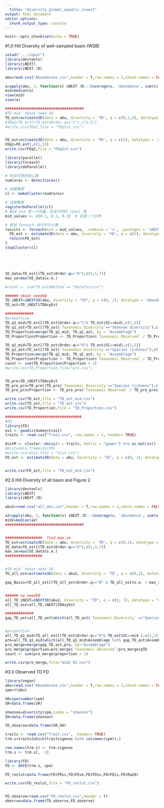 ---
  title: "diversity_global_aquatic_insect"
output: html_document
editor_options: 
  chunk_output_type: console
---

```{r setup, include=FALSE}
knitr::opts_chunk$set(echo = TRUE)
```


#1.0 Hill Diversity of well-sampled basin (WSB)
```{r}
setwd(".../input")
library(devtools)
library(iNEXT)
library(iNEXT.3D)

abu=read.csv("Abundances.csv",header = T,row.names = 1,check.names = FALSE)

a=apply(abu, 2, function(x) iNEXT.3D:::Coverage(x, 'abundance', sum(x))) 
mid=median(a)
view(mid)
view(a)

####################################
#TD mid  nboot need 50
TD_est=estimate3D(data = abu, diversity = 'TD', q = c(0,1,2), datatype = 'abundance', base = 'coverage', level = c(mid), nboot = 0)
#TDq2=TD_est[(TD_est$Order.q=="2"),c(1,5)]
#write.csv(TDq2,file = "TDq2st.csv")


FD_est=estimate3D(data = abu, diversity = 'FD', q = c(2), datatype = 'abundance', base = 'coverage', level = c(mid), nboot = 0, FDdistM = distM)
FDq2=FD_est[,c(1,5)]
write.csv(FDq2,file = "FDq2st.csv")

library(parallel)
library(foreach)
library(doParallel)

# 检测可用的核心数
numCores <- detectCores()

# 创建集群
cl <- makeCluster(numCores)

# 注册集群
registerDoParallel(cl)
# 假设 mid 是一个向量，包含不同的 level 值
mid_values <- c(0.1, 0.2, 0.3)  # 这是一个示例

# 使用 foreach 进行并行计算
results <- foreach(mid = mid_values, .combine = 'c', .packages = 'iNEXT.3D') %dopar% {
  FD_est <- estimate3D(data = abu, diversity = 'FD', q = c(2), datatype = 'abundance', base = 'coverage', level = c(mid), nboot = 0, FDdistM = distM)
  return(FD_est)
}
stopCluster(cl)





SE_data=TD_est[(TD_est$Order.q=="0"),c(1,5,7)]
max_se=max(SE_data$s.e.)

#count <- sum(TD_est$Method == "Rarefaction")

###### nboot need50
TD_iNEXT=iNEXT3D(abu, diversity = "TD", q = c(0, 1), datatype = "abundance", nboot = 50)
TD_ast=TD_iNEXT$TDAsyEst

#############
#proportion
TD_q1_mid=TD_est[(TD_est$Order.q=="1"& TD_est$SC==mid),c(1,5)]
TD_q1_ast=TD_ast[(TD_ast$`Taxonomic Diversity`=="Shannon diversity"),c(1,3)]
TD_Proportion=merge(TD_q1_mid, TD_q1_ast, by = "Assemblage")
TD_Proportion$Proportion <- TD_Proportion$`Taxonomic Observed` / TD_Proportion$qTD

TD_q1_mid=TD_est[(TD_est$Order.q=="0"& TD_est$SC==mid),c(1,5)]
TD_q1_ast=TD_ast[(TD_ast$`Taxonomic Diversity`=="Species richness"),c(1,3)]
TD_Proportion=merge(TD_q1_mid, TD_q1_ast, by = "Assemblage")
TD_Proportion$Proportion <- TD_Proportion$`Taxonomic Observed` / TD_Proportion$qTD
count <- sum(TD_Proportion$Proportion > 1)
#write.csv(TD_Proportion,file="pro.csv")


TD_pre=TD_iNEXT$TDAsyEst
TD_pre_pro=TD_pre[(TD_pre$`Taxonomic Diversity`=="Species richness"),c(1,3,4)]
TD_pre_pro$Proportion <- TD_pre_pro$`Taxonomic Observed` / TD_pre_pro$`Taxonomic Estimator`

write.csv(TD_est,file = "TD_est_mid.csv")
write.csv(TD_ast,file = "TD_ast.csv")
write.csv(TD_Proportion,file = "TD_Proportion.csv")

###################################
#FD
library(FD)
ex1 <- gowdis(dummy$trait)
traits <- read.csv("Trait.csv", row.names = 1, header= TRUE)

distM <- cluster::daisy(x = traits, metric = "gower") %>% as.matrix()
#dist=data.frame(distM)
#write.csv(dist,file = "dist.csv")
FD_est <- estimate3D(data = abu, diversity = 'FD', q = c(0, 1), datatype = 'abundance', base = 'coverage',level = c(mid), nboot = 0, FDdistM = distM)


write.csv(FD_est,file = "FD_est_mid.csv")
```


#2.0 Hill Diversity of all basin and Figure 2
```{r}
library(devtools)
library(iNEXT)
library(iNEXT.3D)

abu2=read.csv("all_abu.csv",header = T,row.names = 1,check.names = FALSE)

a2=apply(abu, 2, function(x) iNEXT.3D:::Coverage(x, 'abundance', sum(x))) 
mid2=median(a2)
####################################


#################  find max_se
TD_est=estimate3D(data = abu, diversity = 'TD', q = c(0,1), datatype = 'abundance', base = 'coverage', level = c(mid), nboot = 50)
SE_data=TD_est[(TD_est$Order.q=="0"),c(1,5,7)]
max_se=max(SE_data$s.e.)
#################


#TD mid  nboot need 50
TD_all_est=estimate3D(data = abu2, diversity = 'TD', q = c(0,1), datatype = 'abundance', base = 'coverage', level = c(mid2), nboot = 50)

gap_Basin=TD_all_est[(TD_all_est$Order.q=="0" & TD_all_est$s.e. < max_se),c(1,5,7)]


###### no need50
all_TD_iNEXT=iNEXT3D(abu2, diversity = "TD", q = c(0, 1), datatype = "abundance", nboot = 0)
all_TD_ast=all_TD_iNEXT$TDAsyEst

#############
gap_TD_ast=all_TD_ast[which(all_TD_ast$`Taxonomic Diversity` =="Species richness" &  all_TD_ast$Assemblage %in% gap_Basin$Assemblage),]


#proportion
all_TD_q1_mid=TD_all_est[(TD_est$Order.q=="0"& TD_est$SC==mid ),c(1,5)]
pro=all_TD_q1_mid[which(all_TD_q1_mid$Assemblage %in% gap_TD_ast$Assemblage ),]
pro_merge=merge(gap_TD_ast,pro, by="Assemblage")
pro_merge$proportion=pro_merge$`Taxonomic Observed`/pro_merge$qTD
count <- sum(pro_merge$proportion > 1)

write.csv(pro_merge,file="mid2_01.csv")

```


#3.0 Observed TD FD
```{r}
library(vegan)
abu=read.csv("Abundances.csv",header = T,row.names = 1,check.names = FALSE)
spm=t(abu)

SR=specnumber(spm)
SR=data.frame(SR)

shannon=diversity(spm,index = "shannon")
SH=data.frame(shannon)

TD_observe=data.frame(SR,SH)

traits <- read.csv("Trait.csv",  header= TRUE)
trm.s=traits[which(traits$genus %in% colnames(spm)),]

row.names(trm.s) <- trm.s$genus
trm.s <- trm.s[, -1]

library(FD)
FD <- dbFD(trm.s, spm)

FD_reslut=data.frame(FD$FRic,FD$FEve,FD$FDiv,FD$FDis,FD$RaoQ)

write.csv(FD_reslut,file = "FD_reslut.csv")


FD_observe=read.csv("FD_reslut.csv",header = T)
obesrve=data.frame(TD_observe,FD_observe)
```

